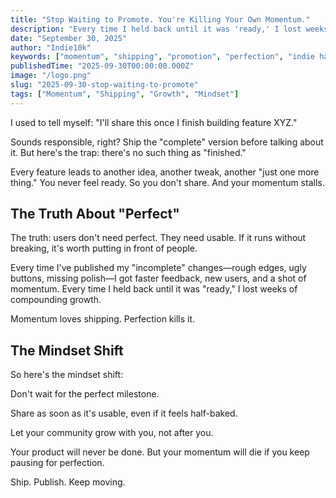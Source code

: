 ```yaml
---
title: "Stop Waiting to Promote. You're Killing Your Own Momentum."
description: "Every time I held back until it was 'ready,' I lost weeks of compounding growth. Momentum loves shipping. Perfection kills it."
date: "September 30, 2025"
author: "Indie10k"
keywords: ["momentum", "shipping", "promotion", "perfection", "indie hackers", "growth", "compounding"]
publishedTime: "2025-09-30T00:00:00.000Z"
image: "/logo.png"
slug: "2025-09-30-stop-waiting-to-promote"
tags: ["Momentum", "Shipping", "Growth", "Mindset"]
---
```


I used to tell myself:
"I'll share this once I finish building feature XYZ."

Sounds responsible, right? Ship the "complete" version before talking about it.
But here's the trap: there's no such thing as "finished."

Every feature leads to another idea, another tweak, another "just one more thing."
You never feel ready. So you don't share. And your momentum stalls.

## The Truth About "Perfect"

The truth: users don't need perfect. They need usable.
If it runs without breaking, it's worth putting in front of people.

Every time I've published my "incomplete" changes—rough edges, ugly buttons, missing polish—I got faster feedback, new users, and a shot of momentum.
Every time I held back until it was "ready," I lost weeks of compounding growth.

Momentum loves shipping. Perfection kills it.

## The Mindset Shift

So here's the mindset shift:

Don't wait for the perfect milestone.

Share as soon as it's usable, even if it feels half-baked.

Let your community grow with you, not after you.

Your product will never be done.
But your momentum will die if you keep pausing for perfection.

Ship. Publish. Keep moving.